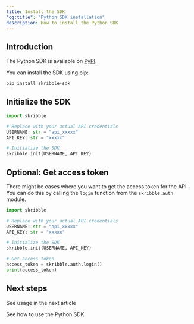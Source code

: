 ```yaml
---
title: Install the SDK
"og:title": "Python SDK installation"
description: How to install the Python SDK
---
```


## Introduction

The Python SDK is available on [PyPI](https://pypi.org/project/skribble-sdk/).

You can install the SDK using pip:

```bash
pip install skribble-sdk
```

## Initialize the SDK

```python
import skribble

# Replace with your actual API credentials
USERNAME: str = "api_xxxxx"
API_KEY: str = "xxxxx"

# Initialize the SDK
skribble.init(USERNAME, API_KEY)
```

## Optional: Get access token
There might be cases where you want to get the access token for the API. You can do this by calling the `login` function from the `skribble.auth` module.

```python
import skribble

# Replace with your actual API credentials
USERNAME: str = "api_xxxxx"
API_KEY: str = "xxxxx"

# Initialize the SDK
skribble.init(USERNAME, API_KEY)

# Get access token
access_token = skribble.auth.login()
print(access_token)
``` 


## Next steps

See usage in the next article

<Card title="Examples" icon="python" href="examples">
    See how to use the Python SDK
</Card>

